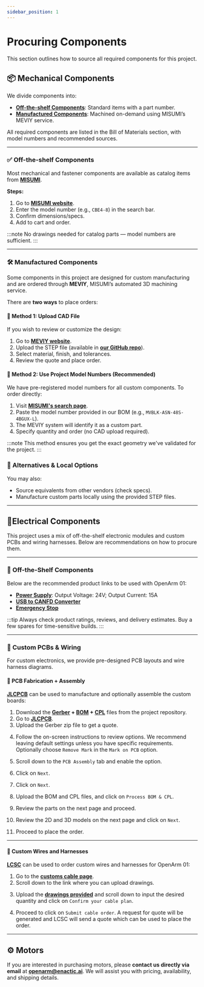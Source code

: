 ```yaml
---
sidebar_position: 1
---
```



# Procuring Components

This section outlines how to source all required components for this project.

## 📦 Mechanical Components

We divide components into:

- [**Off-the-shelf Components**](/hardware/bill-of-materials/arm-off-the-shelf): Standard items with a part number.
- [**Manufactured Components**](/hardware/bill-of-materials/arm-manufactured.mdx): Machined on-demand using MISUMI’s MEVIY service.

All required components are listed in the Bill of Materials section, with model numbers and recommended sources.

---

### ✅ Off-the-shelf Components

Most mechanical and fastener components are available as catalog items from **[MISUMI](https://jp.misumi-ec.com/)**.

**Steps:**

1. Go to **[MISUMI website](https://jp.misumi-ec.com/)**.
2. Enter the model number (e.g., `CBE4-8`) in the search bar.
3. Confirm dimensions/specs.
4. Add to cart and order.

:::note
No drawings needed for catalog parts — model numbers are sufficient.
:::

---

### 🛠️ Manufactured Components

Some components in this project are designed for custom manufacturing and are ordered through **MEVIY**, MISUMI’s automated 3D machining service.

There are **two ways** to place orders:

#### 📎 Method 1: Upload CAD File

If you wish to review or customize the design:

1. Go to **[MEVIY website](https://meviy.misumi-ec.com/)**.
2. Upload the STEP file (available in **[our GitHub repo](https://github.com/enactic/openarm_hardware)**).
3. Select material, finish, and tolerances.
4. Review the quote and place order.

#### 🔢 Method 2: Use Project Model Numbers (Recommended)

We have pre-registered model numbers for all custom components. To order directly:

1. Visit **[MISUMI's search page](https://jp.misumi-ec.com/order/part-number/create)**.
2. Paste the model number provided in our BOM (e.g., `MVBLK-ASN-48S-4BGUX-L`).
3. The MEVIY system will identify it as a custom part.
4. Specify quantity and order (no CAD upload required).

<BlockImage src="hardware/bom/procurement/procurement-meviy.png" alt="meviy" width="70%" />

:::note
This method ensures you get the exact geometry we've validated for the project.
:::

### 🔄 Alternatives & Local Options

You may also:

- Source equivalents from other vendors (check specs).
- Manufacture custom parts locally using the provided STEP files.

---

## 🔌Electrical Components

This project uses a mix of off-the-shelf electronic modules and custom PCBs and wiring harnesses.
Below are recommendations on how to procure them.

---

### 🛒 Off-the-Shelf Components

Below are the recommended product links to be used with OpenArm 01:

- **[Power Supply](https://www.aliexpress.com/item/1005004204524395.html)**: Output Voltage: 24V; Output Current: 15A
- **[USB to CANFD Converter](https://a.co/d/hIi0SI1)**
- **[Emergency Stop](https://www.monotaro.com/p/6001/0711/)**

:::tip
Always check product ratings, reviews, and delivery estimates. Buy a few spares for time-sensitive builds.
:::

---

### 🧩 Custom PCBs & Wiring

For custom electronics, we provide pre-designed PCB layouts and wire harness diagrams.

#### 🧾 PCB Fabrication + Assembly

**[JLCPCB](https://jlcpcb.com/)** can be used to manufacture and optionally assemble the custom boards:

1. Download the **[Gerber](/files/Gerber_For_Hub.zip) + [BOM](/files/BOM_For_Hub.csv) + [CPL](/files/CPL_For_Hub.xlsx)** files from the project repository.
2. Go to **[JLCPCB](https://jlcpcb.com/)**.
3. Upload the Gerber zip file to get a quote.

<BlockImage src="hardware/bom/procurement/jlcpcb-step1.png" alt="jlcpcb-1" width="70%" />

4. Follow the on-screen instructions to review options. We recommend leaving default settings unless you have specific requirements. Optionally choose `Remove Mark` in the `Mark on PCB` option.

<BlockImage src="hardware/bom/procurement/jlcpcb-step2.png" alt="jlcpcb-2" width="70%" />

5. Scroll down to the `PCB Assembly` tab and enable the option. 

<BlockImage src="hardware/bom/procurement/jlcpcb-step3.png" alt="jlcpcb-3" width="70%" />

6. Click on `Next`.

<BlockImage src="hardware/bom/procurement/jlcpcb-step4.png" alt="jlcpcb-4" width="30%" />

7. Click on `Next`.

<BlockImage src="hardware/bom/procurement/jlcpcb-step5.png" alt="jlcpcb-5" width="70%" />

8. Upload the BOM and CPL files, and click on `Process BOM & CPL`.

<BlockImage src="hardware/bom/procurement/jlcpcb-step6.png" alt="jlcpcb-6" width="70%" />

9. Review the parts on the next page and proceed.

10. Review the 2D and 3D models on the next page and click on `Next`.

<BlockImage src="hardware/bom/procurement/jlcpcb-step7.png" alt="jlcpcb-7" width="70%" />

11. Proceed to place the order.

--- 

#### 🔌 Custom Wires and Harnesses

**[LCSC](https://lcsc.com/)** can be used to order custom wires and harnesses for OpenArm 01:

1. Go to the **[customs cable page](https://lcsc.com/customcables/quote)**.
2. Scroll down to the link where you can upload drawings.

<BlockImage src="hardware/bom/procurement/lcsc-step1.png" alt="lcsc-1" width="70%" />

3. Upload the **[drawings provided](electrical)** and scroll down to input the desired quantity and click on `Confirm your cable plan`.

<BlockImage src="hardware/bom/procurement/lcsc-step2.png" alt="lcsc-2" width="70%" />
<BlockImage src="hardware/bom/procurement/lcsc-step3.png" alt="lcsc-3" width="70%" />

4. Proceed to click on `Submit cable order`. A request for quote will be generated and LCSC will send a quote which can be used to place the order.

<BlockImage src="hardware/bom/procurement/lcsc-step4.png" alt="lcsc-4" width="70%" />
<BlockImage src="hardware/bom/procurement/lcsc-step5.png" alt="lcsc-5" width="70%" />

---

## ⚙️ Motors

If you are interested in purchasing motors, please **contact us directly via email** at **[openarm@enactic.ai](mailto:openarm@enactic.ai)**.
We will assist you with pricing, availability, and shipping details.
